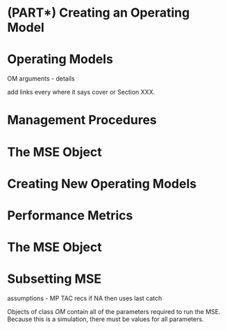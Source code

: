 
# (PART\*) Creating an Operating Model  {-}

# Operating Models

OM arguments - details


add links every where it says cover or Section XXX. 

# Management Procedures

# The MSE Object 

# Creating New Operating Models

# Performance Metrics 

# The MSE Object

# Subsetting MSE 


assumptions - MP TAC recs if NA then uses last catch 


Objects of class *OM* contain all of the parameters required to run the MSE.  Because this is a simulation, there must be values for all parameters.